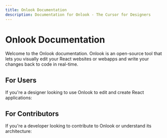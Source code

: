 ```yaml
---
title: Onlook Documentation
description: Documentation for Onlook - The Cursor for Designers
---
```


# Onlook Documentation

Welcome to the Onlook documentation. Onlook is an open-source tool that lets you visually edit your React websites or webapps and write your changes back to code in real-time.

## For Users

If you're a designer looking to use Onlook to edit and create React applications:

<Cards>
  <Card title="Getting Started" href="/docs/getting-started" />
  <Card title="User Guide" href="/docs/user-guide" />
  <Card title="Features" href="/docs/features" />
  <Card title="Tutorials" href="/docs/tutorials" />
</Cards>

## For Contributors

If you're a developer looking to contribute to Onlook or understand its architecture:

<Cards>
  <Card title="Running Locally" href="/docs/developer/running-locally" />
  <Card title="Architecture" href="/docs/developer/architecture" />
  <Card title="Contributing" href="/docs/developer/contributing" />
</Cards>
